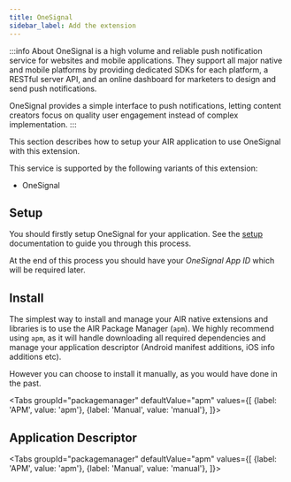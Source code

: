 ```yaml
---
title: OneSignal
sidebar_label: Add the extension
---
```





:::info About
OneSignal is a high volume and reliable push notification service for websites and mobile applications. They support all major native and mobile platforms by providing dedicated SDKs for each platform, a RESTful server API, and an online dashboard for marketers to design and send push notifications.

OneSignal provides a simple interface to push notifications, letting content creators focus on quality user engagement instead of complex implementation.
:::

This section describes how to setup your AIR application to use OneSignal with this extension.

This service is supported by the following variants of this extension:

- OneSignal 


## Setup

You should firstly setup OneSignal for your application. See the [setup](onesignal.md) documentation to guide you through this process.

At the end of this process you should have your *OneSignal App ID* which will be required later.


## Install

The simplest way to install and manage your AIR native extensions and libraries is to use the AIR Package Manager (`apm`). We highly recommend using `apm`, as it will handle downloading all required dependencies and manage your application descriptor (Android manifest additions, iOS info additions etc).

However you can choose to install it manually, as you would have done in the past. 

<Tabs
  groupId="packagemanager"
  defaultValue="apm"
  values={[
    {label: 'APM', value: 'apm'},
    {label: 'Manual', value: 'manual'},
  ]}>

  <TabItem value="apm" >
	<InstallAPM/>
  </TabItem>
  <TabItem value="manual" >
	<InstallManual/>
  </TabItem>
  
</Tabs>


## Application Descriptor

<Tabs
  groupId="packagemanager"
  defaultValue="apm"
  values={[
    {label: 'APM', value: 'apm'},
    {label: 'Manual', value: 'manual'},
  ]}>

  <TabItem value="apm" >
	<AppDescriptorAPM/>
  </TabItem>
  <TabItem value="manual" >
	<AppDescriptorManual/>
  </TabItem>
  
</Tabs>
